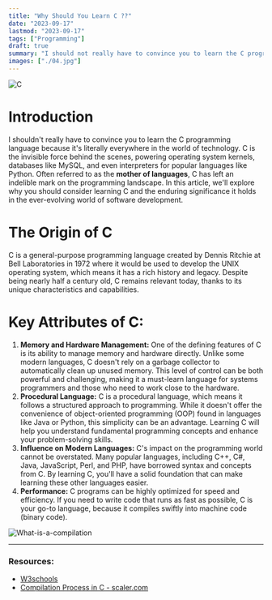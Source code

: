 ```yaml
---
title: "Why Should You Learn C ??"
date: "2023-09-17"
lastmod: "2023-09-17"
tags: ["Programming"]
draft: true
summary: "I should not really have to convince you to learn the C programming language because it is literally everywhere in the world of technology ..."
images: ["./04.jpg"]
---
```


![C](./04.jpg)

# Introduction

I shouldn't really have to convince you to learn the C programming language because it's literally everywhere in the world of technology. C is the invisible force behind the scenes, powering operating system kernels, databases like MySQL, and even interpreters for popular languages like Python. Often referred to as the **mother of languages**, C has left an indelible mark on the programming landscape. In this article, we'll explore why you should consider learning C and the enduring significance it holds in the ever-evolving world of software development.

# The Origin of C

C is a general-purpose programming language created by Dennis Ritchie at Bell Laboratories in 1972 where it would be used to develop the UNIX operating system, which means it has a rich history and legacy. Despite being nearly half a century old, C remains relevant today, thanks to its unique characteristics and capabilities.

# Key Attributes of C:

1. **Memory and Hardware Management:** One of the defining features of C is its ability to manage memory and hardware directly. Unlike some modern languages, C doesn't rely on a garbage collector to automatically clean up unused memory. This level of control can be both powerful and challenging, making it a must-learn language for systems programmers and those who need to work close to the hardware.
2. **Procedural Language:** C is a procedural language, which means it follows a structured approach to programming. While it doesn't offer the convenience of object-oriented programming (OOP) found in languages like Java or Python, this simplicity can be an advantage. Learning C will help you understand fundamental programming concepts and enhance your problem-solving skills.
3. **Influence on Modern Languages:** C's impact on the programming world cannot be overstated. Many popular languages, including C++, C#, Java, JavaScript, Perl, and PHP, have borrowed syntax and concepts from C. By learning C, you'll have a solid foundation that can make learning these other languages easier.
4. **Performance:** C programs can be highly optimized for speed and efficiency. If you need to write code that runs as fast as possible, C is your go-to language, because it compiles swiftly into machine code (binary code).

![What-is-a-compilation](./What-is-a-compilation.png)

---

### **Resources:**

- [W3schools](https://www.w3schools.com/c/c_intro.php)
- [Compilation Process in C - scaler.com](https://www.scaler.com/topics/c/compilation-process-in-c/)
